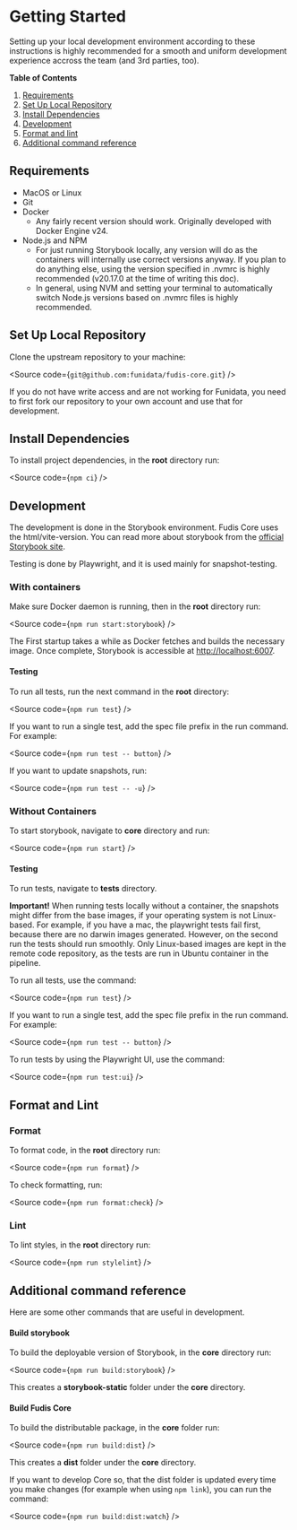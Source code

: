 
<Meta title="Documentation/Development/Getting Started" />

# Getting Started

Setting up your local development environment according to these instructions is highly recommended for a smooth and uniform development experience accross the team (and 3rd parties, too).

**Table of Contents**

1. [Requirements](#requirements)
2. [Set Up Local Repository](#set-up-local-repository)
3. [Install Dependencies](#install-dependencies)
4. [Development](#development)
5. [Format and lint](#format-and-lint)
6. [Additional command reference](#additional-command-reference)

## Requirements

- MacOS or Linux
- Git
- Docker
  - Any fairly recent version should work. Originally developed with Docker Engine v24.
- Node.js and NPM
  - For just running Storybook locally, any version will do as the containers will internally use correct versions anyway. If you plan to do anything else, using the version specified in .nvmrc is highly recommended (v20.17.0 at the time of writing this doc).
  - In general, using NVM and setting your terminal to automatically switch Node.js versions based on .nvmrc files is highly recommended.

## Set Up Local Repository

Clone the upstream repository to your machine:

<Source code={`git@github.com:funidata/fudis-core.git`} />

If you do not have write access and are not working for Funidata, you need to first fork our repository to your own account and use that for development.

## Install Dependencies

To install project dependencies, in the **root** directory run:

<Source code={`npm ci`} />

## Development

The development is done in the Storybook environment. Fudis Core uses the html/vite-version. You can read more about storybook from the [official Storybook site](https://storybook.js.org/).

Testing is done by Playwright, and it is used mainly for snapshot-testing.

### With containers

Make sure Docker daemon is running, then in the **root** directory run:

<Source code={`npm run start:storybook`} />

The First startup takes a while as Docker fetches and builds the necessary image. Once complete, Storybook is accessible at [http://localhost:6007](http://localhost:6007).

#### Testing

To run all tests, run the next command in the **root** directory:

<Source code={`npm run test`} />

If you want to run a single test, add the spec file prefix in the run command. For example:

<Source code={`npm run test -- button`} />

If you want to update snapshots, run:

<Source code={`npm run test -- -u`} />

### Without Containers

To start storybook, navigate to **core** directory and run:

<Source code={`npm run start`} />

#### Testing

To run tests, navigate to **tests** directory.

**Important!** When running tests locally without a container, the snapshots might differ from the base images, if your operating system is not Linux-based. For example, if you have a mac, the playwright tests fail first, because there are no darwin images generated. However, on the second run the tests should run smoothly. Only Linux-based images are kept in the remote code repository, as the tests are run in Ubuntu container in the pipeline.

To run all tests, use the command:

<Source code={`npm run test`} />

If you want to run a single test, add the spec file prefix in the run command. For example:

<Source code={`npm run test -- button`} />

To run tests by using the Playwright UI, use the command:

<Source code={`npm run test:ui`} />

## Format and Lint

### Format

To format code, in the **root** directory run:

<Source code={`npm run format`} />

To check formatting, run:

<Source code={`npm run format:check`} />

### Lint

To lint styles, in the **root** directory run:

<Source code={`npm run stylelint`} />

## Additional command reference

Here are some other commands that are useful in development.

#### Build storybook

To build the deployable version of Storybook, in the **core** directory run:

<Source code={`npm run build:storybook`} />

This creates a **storybook-static** folder under the **core** directory.

#### Build Fudis Core

To build the distributable package, in the **core** folder run:

<Source code={`npm run build:dist`} />

This creates a **dist** folder under the **core** directory.

If you want to develop Core so, that the dist folder is updated every time you make changes (for example when using `npm link`), you can run the command:

<Source code={`npm run build:dist:watch`} />
